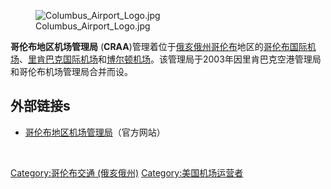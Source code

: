 [[Image:Columbus_Airport_Logo.jpg|right]]

'''哥伦布地区机场管理局''' ('''CRAA''')管理着位于[[俄亥俄州|俄亥俄州]][[哥伦布_(俄亥俄州)|哥伦布]]地区的[[哥伦布国际机场|哥伦布国际机场]]、[[里肯巴克国际机场|里肯巴克国际机场]]和[[博尔顿机场|博尔顿机场]]。该管理局于2003年因里肯巴克空港管理局和哥伦布机场管理局合并而设。


==外部链接s==
*[http://www.columbusairports.com/ 哥伦布地区机场管理局]{{Wayback|url=http://www.columbusairports.com/ |date=20201204164251 }}（官方网站）

<!--Navigation box--><br />
{{Columbus}}

[[Category:哥伦布交通_(俄亥俄州)|Category:哥伦布交通 (俄亥俄州)]]
[[Category:美国机场运营者|Category:美国机场运营者]]


{{Aviation-stub}}